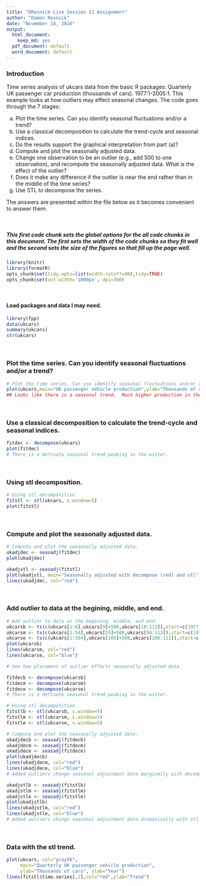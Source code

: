 ```yaml
---
title: "DResnick Live Session 11 Assignment"
author: "Damon Resnick"
date: "November 18, 2016"
output:
  html_document:
    keep_md: yes
  pdf_document: default
  word_document: default
---
```


### Introduction
Time series analysis of ukcars data from the basic R packages: Quarterly UK passenger car production (thousands of cars). 1977:1-2005:1.  This example looks at how outliers may effect seasonal changes.  The code goes through the 7 stages:

a)	Plot the time series. Can you identify seasonal fluctuations and/or a trend? 
b)	Use a classical decomposition to calculate the trend-cycle and seasonal indices. 
c)	Do the results support the graphical interpretation from part (a)? 
d)	Compute and plot the seasonally adjusted data. 
e)	Change one observation to be an outlier (e.g., add 500 to one observation), and recompute the seasonally adjusted data. What is the effect of the outlier? 
f)	Does it make any difference if the outlier is near the end rather than in the middle of the time series? 
g)	Use STL to decompose the series. 

The answers are presented within the file below as it becomes convenient to answer them. 

<br>  


##### This first code chunk sets the global options for the all code chunks in this document.  The first sets the width of the code chunks so they fit well and the second sets the size of the figures so that fill up the page well. 
```r
library(knitr)
library(formatR)
opts_chunk$set(tidy.opts=list(width.cutoff=80),tidy=TRUE)
opts_chunk$set(out.width='1000px', dpi=300)
```
<br>


#### Load packages and data I may need.
```r
library(fpp)
data(ukcars)
summary(ukcars)
str(ukcars)
```
<br>  

### Plot the time series. Can you identify seasonal fluctuations and/or a trend? 
```r
# Plot the time series. Can you identify seasonal fluctuations and/or a trend? 
plot(ukcars,main="UK passenger vehicle production",ylab="Thousands of cars",xlab="Year")
## Looks like there is a seasonal trend.  Much higher production in the winter.
```
<br> 

### Use a classical decomposition to calculate the trend-cycle and seasonal indices.  
```r
fitdec <- decompose(ukcars)
plot(fitdec)
# There is a definate seasonal trend peaking in the winter.
```
<br> 

### Using stl decomposition.  
```r
# Using stl decomposition
fitstl <- stl(ukcars, s.window=5)
plot(fitstl)
```
<br> 

### Compute and plot the seasonally adjusted data. 
```r
# Compute and plot the seasonally adjusted data. 
ukadjdec <- seasadj(fitdec)
plot(ukadjdec)

ukadjstl <- seasadj(fitstl)
plot(ukadjstl, main="Seasonally adjusted with decompose (red) and stl")
lines(ukadjdec, col="red")
```
<br> 

### Add outlier to data at the begining, middle, and end.
```r
# Add outlier to data at the begining, middle, and end.
ukcarsb <- ts(c(ukcars[1:8],ukcars[9]+500,ukcars[10:113]),start=c(1977,1), end = c(2005,4),frequency=4)
ukcarsm <- ts(c(ukcars[1:54],ukcars[55]+500,ukcars[56:113]),start=c(1977,1), end = c(2005,4),frequency=4)
ukcarse <- ts(c(ukcars[1:104],ukcars[105]+500,ukcars[106:113]),start=c(1977,1), end = c(2005,4),frequency=4)
plot(ukcarsb)
lines(ukcarsm, col="red")
lines(ukcarse, col="blue")

# See how placement of outlier effects seasonally adjusted data.

fitdecb <- decompose(ukcarsb)
fitdecm <- decompose(ukcarsm)
fitdece <- decompose(ukcarse)
# There is a definate seasonal trend peaking in the winter.

# Using stl decomposition
fitstlb <- stl(ukcarsb, s.window=5)
fitstlm <- stl(ukcarsm, s.window=5)
fitstle <- stl(ukcarse, s.window=5)

# Compute and plot the seasonally adjusted data. 
ukadjdecb <- seasadj(fitdecb)
ukadjdecm <- seasadj(fitdecm)
ukadjdece <- seasadj(fitdece)
plot(ukadjdecb)
lines(ukadjdecm, col="red")
lines(ukadjdece, col="blue")
# Added outliers change seasonal adjustment data marginally with decompose.

ukadjstlb <- seasadj(fitstlb)
ukadjstlm <- seasadj(fitstlm)
ukadjstle <- seasadj(fitstle)
plot(ukadjstlb)
lines(ukadjstlm, col="red")
lines(ukadjstle, col="blue")
# Added outliers change seasonal adjustment data dramatically with stl.

```
<br> 

### Data with the stl trend.
```r
plot(ukcars, col="gray56",
     main="Quarterly UK passenger vehicle production",
     ylab="Thousands of cars", xlab="Year")
lines(fitstl$time.series[,2],col="red",ylab="Trend")
```






